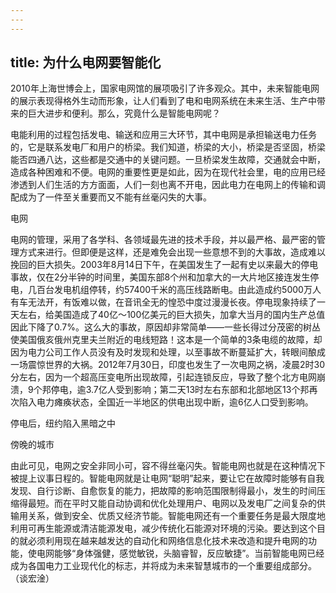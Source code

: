 ```yaml
---
---
---
```

title: 为什么电网要智能化
---




2010年上海世博会上，国家电网馆的展项吸引了许多观众。其中，未来智能电网的展示表现得格外生动而形象，让人们看到了电和电网系统在未来生活、生产中带来的巨大进步和便利。那么，究竟什么是智能电网呢？

电能利用的过程包括发电、输送和应用三大环节，其中电网是承担输送电力任务的，它是联系发电厂和用户的桥梁。我们知道，桥梁的大小，桥梁是否坚固，桥梁能否四通八达，这些都是交通中的关键问题。一旦桥梁发生故障，交通就会中断，造成各种困难和不便。电网的重要性更是如此，因为在现代社会里，电的应用已经渗透到人们生活的方方面面，人们一刻也离不开电，因此电力在电网上的传输和调配成为了一件至关重要而又不能有丝毫闪失的大事。

电网



电网的管理，采用了各学科、各领域最先进的技术手段，并以最严格、最严密的管理方式来进行。但即便是这样，还是难免会出现一些意想不到的大事故，造成难以挽回的巨大损失。2003年8月14日下午，在美国发生了一起有史以来最大的停电事故，仅在2分半钟的时间里，美国东部8个州和加拿大的一大片地区接连发生停电，几百台发电机组停转，约57400千米的高压线路断电。由此造成约5000万人有车无法开，有饭难以做，在音讯全无的惶恐中度过漫漫长夜。停电现象持续了一天左右，给美国造成了40亿～100亿美元的巨大损失，加拿大当月的国内生产总值因此下降了0.7%。这么大的事故，原因却非常简单——一些长得过分茂密的树丛使美国俄亥俄州克里夫兰附近的电线短路！这本是一个简单的3条电缆的故障，却因为电力公司工作人员没有及时发现和处理，以至事故不断蔓延扩大，转眼间酿成一场震惊世界的大祸。2012年7月30日，印度也发生了一次电网之祸，凌晨2时30分左右，因为一个超高压变电所出现故障，引起连锁反应，导致了整个北方电网崩溃，9个邦停电，逾3.7亿人受到影响；第二天13时左右东部和北部地区13个邦再次陷入电力瘫痪状态，全国近一半地区的供电出现中断，逾6亿人口受到影响。

停电后，纽约陷入黑暗之中



傍晚的城市



由此可见，电网之安全非同小可，容不得丝毫闪失。智能电网也就是在这种情况下被提上议事日程的。智能电网就是让电网“聪明”起来，要让它在故障时能够有自我发现、自行诊断、自愈恢复的能力，把故障的影响范围限制得最小，发生的时间压缩得最短。而在平时又能自动协调和优化处理用户、电网以及发电厂之间复杂的供输用关系，做到安全、优质又经济节能。智能电网还有一个重要任务是最大限度地利用可再生能源或清洁能源发电，减少传统化石能源对环境的污染。要达到这个目的就必须利用现在越来越发达的自动化和网络信息化技术来改造和提升电网的功能，使电网能够“身体强健，感觉敏锐，头脑睿智，反应敏捷”。当前智能电网已经成为各国电力工业现代化的标志，并将成为未来智慧城市的一个重要组成部分。（谈宏淦）